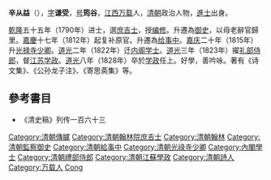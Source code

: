 '''辛从益'''（{{bd|1760年||1828年|catIdx=Xin辛}}），[[表字|字]]'''谦受'''，[[号|号]]'''筠谷'''，[[江西|江西]][[万载|万载]]人，[[清朝|清朝]]政治人物，[[進士|進士]]出身。

[[乾隆|乾隆]]五十五年（1790年）进士，選[[庶吉士|庶吉士]]，授[[编修|编修]]。升遷為[[御史|御史]]，以母老辭官歸里。[[嘉慶|嘉慶]]十七年（1812年）起复补原官。升遷為[[给事中|给事中]]。[[嘉庆|嘉庆]]二十年（1815年）升[[光禄寺|光禄寺]][[少卿|少卿]]。[[道光|道光]]二年（1822年）迁[[内阁学士|内阁学士]]。[[道光|道光]]三年（1823年）擢[[礼部侍郎|礼部侍郎]]，督[[江苏|江苏]][[学政|学政]]。[[道光|道光]]八年（1828年）卒於[[学政|学政]]任上。好學，善吟咏。著有《诗文集》、《公孙龙子注》、《寄思斋集》等。 

==參考書目==
*《清史稿》列传一百六十三

{{乾隆五十五年庚戌恩科殿試金榜}}
{{DEFAULTSORT:Xin辛}}

[[Category:清朝傳臚|Category:清朝傳臚]]
[[Category:清朝翰林院庶吉士|Category:清朝翰林院庶吉士]]
[[Category:清朝翰林|Category:清朝翰林]]
[[Category:清朝監察御史|Category:清朝監察御史]]
[[Category:清朝給事中|Category:清朝給事中]]
[[Category:清朝光祿寺少卿|Category:清朝光祿寺少卿]]
[[Category:內閣學士|Category:內閣學士]]
[[Category:清朝禮部侍郎|Category:清朝禮部侍郎]]
[[Category:清朝江蘇學政|Category:清朝江蘇學政]]
[[Category:清朝詩人|Category:清朝詩人]]
[[Category:万载人|Category:万载人]]
[[Category:辛姓|Cong]]